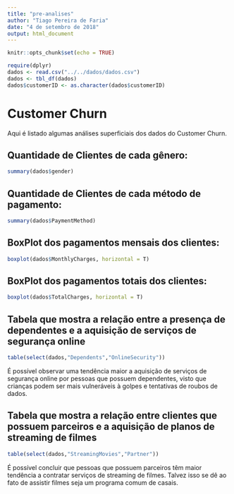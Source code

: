 ```yaml
---
title: "pre-analises"
author: "Tiago Pereira de Faria"
date: "4 de setembro de 2018"
output: html_document
---
```


```r
knitr::opts_chunk$set(echo = TRUE)
```

```r
require(dplyr)
dados <- read.csv("../../dados/dados.csv")
dados <- tbl_df(dados)
dados$customerID <- as.character(dados$customerID)
```
# Customer Churn
Aqui é listado algumas análises superficiais dos dados do Customer Churn.

## Quantidade de Clientes de cada gênero:
```r

summary(dados$gender)
```
## Quantidade de Clientes de cada método de pagamento:
```r
summary(dados$PaymentMethod)
```
## BoxPlot dos pagamentos mensais dos clientes:
```r
boxplot(dados$MonthlyCharges, horizontal = T)
```
## BoxPlot dos pagamentos totais dos clientes:
```r
boxplot(dados$TotalCharges, horizontal = T)
```

## Tabela que mostra a relação entre a presença de dependentes e a aquisição de serviços de segurança online
```r
table(select(dados,"Dependents","OnlineSecurity"))
```
É possível observar uma tendência maior a aquisição de serviços de segurança online por pessoas que possuem dependentes, visto que crianças podem ser mais vulneráveis à golpes e tentativas de roubos de dados.

## Tabela que mostra a relação entre clientes que possuem parceiros e a aquisição de planos de streaming de filmes
```r
table(select(dados,"StreamingMovies","Partner"))
```
É possível concluir que pessoas que possuem parceiros têm maior tendência a contratar serviços de streaming de filmes. Talvez isso se dê ao fato de assistir filmes seja um programa comum de casais.
